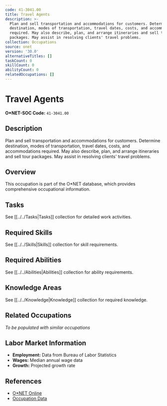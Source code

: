 ```yaml
---
code: 41-3041.00
title: Travel Agents
description: >-
  Plan and sell transportation and accommodations for customers. Determine
  destination, modes of transportation, travel dates, costs, and accommodations
  required. May also describe, plan, and arrange itineraries and sell tour
  packages. May assist in resolving clients' travel problems.
collection: Occupations
source: onet
version: '30.0'
alternativeTitles: []
taskCount: 0
skillCount: 0
abilityCount: 0
relatedOccupations: []
---
```

# Travel Agents

**O*NET-SOC Code:** `41-3041.00`

## Description

Plan and sell transportation and accommodations for customers. Determine destination, modes of transportation, travel dates, costs, and accommodations required. May also describe, plan, and arrange itineraries and sell tour packages. May assist in resolving clients' travel problems.

## Overview

This occupation is part of the O*NET database, which provides comprehensive occupational information.

## Tasks

See [[../../Tasks|Tasks]] collection for detailed work activities.

## Required Skills

See [[../../Skills|Skills]] collection for skill requirements.

## Required Abilities

See [[../../Abilities|Abilities]] collection for ability requirements.

## Knowledge Areas

See [[../../Knowledge|Knowledge]] collection for required knowledge.

## Related Occupations

*To be populated with similar occupations*

## Labor Market Information

- **Employment:** Data from Bureau of Labor Statistics
- **Wages:** Median annual wage data
- **Growth:** Projected growth rate

## References

- [O*NET Online](https://www.onetonline.org/link/summary/41-3041.00)
- [Occupation Data](https://www.onetcenter.org/)
